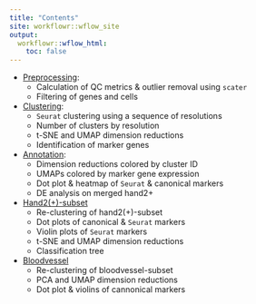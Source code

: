 ```yaml
---
title: "Contents"
site: workflowr::wflow_site
output:
  workflowr::wflow_html:
    toc: false
---
```


- [Preprocessing](0-preprocessing.html):
    - Calculation of QC metrics & outlier removal using `scater`
    - Filtering of genes and cells
    
- [Clustering](1-clustering.html):
    - `Seurat` clustering using a sequence of resolutions
    - Number of clusters by resolution
    - t-SNE and UMAP dimension reductions 
    - Identification of marker genes
    
- [Annotation](2-annotation.html):
    - Dimension reductions colored by cluster ID
    - UMAPs colored by marker gene expression
    - Dot plot & heatmap of `Seurat` & canonical markers
    - DE analysis on merged hand2+
    
- [Hand2(+)-subset](3-hand2.html)
    - Re-clustering of hand2(+)-subset
    - Dot plots of canonical & `Seurat` markers
    - Violin plots of `Seurat` markers
    - t-SNE and UMAP dimension reductions
    - Classification tree
    
- [Bloodvessel](4-bloodvessel.html)
    - Re-clustering of bloodvessel-subset
    - PCA and UMAP dimension reductions
    - Dot plot & violins of cannonical markers